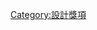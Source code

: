 {{Catnav|頁面分類|人类社会|競賽|獎項|設計獎項}}
{{Catnav|頁面分類|人类社会|獎勵|獎項|設計獎項}}
{{Catnav|頁面分類|人类社会|文化|艺术|设计|設計獎項}}
{{Catnav|頁面分類|人文學科|艺术|设计|設計獎項}}

{{catmore}}

[[Category:設計獎項|Category:設計獎項]]